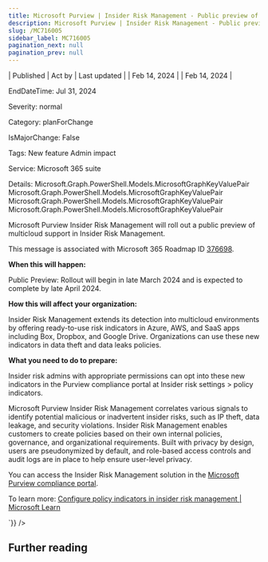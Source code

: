 ```yaml
---
title: Microsoft Purview | Insider Risk Management - Public preview of multicloud support
description: Microsoft Purview | Insider Risk Management - Public preview of multicloud support
slug: /MC716005
sidebar_label: MC716005
pagination_next: null
pagination_prev: null
---
```



| Published | Act by | Last updated |
| Feb 14, 2024 |  | Feb 14, 2024 |

EndDateTime: Jul 31, 2024

Severity: normal

Category: planForChange

IsMajorChange: False

Tags: New feature Admin impact

Service: Microsoft 365 suite

Details: Microsoft.Graph.PowerShell.Models.MicrosoftGraphKeyValuePair Microsoft.Graph.PowerShell.Models.MicrosoftGraphKeyValuePair Microsoft.Graph.PowerShell.Models.MicrosoftGraphKeyValuePair Microsoft.Graph.PowerShell.Models.MicrosoftGraphKeyValuePair

<div dangerouslySetInnerHTML={{__html:`
<p>Microsoft Purview Insider Risk Management will roll out a public preview of multicloud support in Insider Risk Management.</p>
<p>This message is associated with Microsoft 365 Roadmap ID <a href="https://www.microsoft.com/microsoft-365/roadmap?filters=&amp;searchterms=376698" target="_blank">376698</a>.<br></p>

<p><b>When this will happen:</b><br></p>

<p>Public Preview: Rollout will begin in late March 2024 and is expected to complete by late April 2024.</p>

<p><b>How this will affect your organization:</b><br></p>

<p>Insider Risk Management extends its detection into multicloud environments by offering ready-to-use risk indicators in Azure, AWS, and SaaS apps including Box, Dropbox, and Google Drive. Organizations can use these new indicators in data theft and data leaks policies.&nbsp;&nbsp;</p><p><b>What you need to do to prepare:</b><br></p>
<p>Insider risk admins with appropriate permissions can opt into these new indicators in the Purview compliance portal </span>at Insider risk settings &gt; policy indicators.
</p><p>
</p>

<p>Microsoft Purview Insider Risk Management correlates various signals to identify potential malicious or inadvertent insider risks, such as IP theft, data leakage, and security violations. Insider Risk Management enables customers to create policies based on their own internal policies, governance, and organizational requirements. Built with privacy by design, users are pseudonymized by default, and role-based access controls and audit logs are in place to help ensure user-level privacy.<br></p><p>
</p>
<p>You can access the Insider Risk Management solution in the <a href="https://purview.microsoft.com/compliance" target="_blank">Microsoft Purview compliance portal</a>.<br></p><p>To learn more: <a href="https://learn.microsoft.com/purview/insider-risk-management-settings-policy-indicators" target="_blank">Configure policy indicators in insider risk management | Microsoft Learn</a></p>
`}} />

## Further reading
